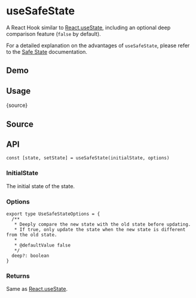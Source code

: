 # useSafeState


<HooksType category="State" />

A React Hook similar to [React.useState](https://react.dev/reference/react/useState), including an optional deep comparison feature (`false` by default).

For a detailed explanation on the advantages of `useSafeState`, please refer to the [Safe State](/docs/optimization/safe-state) documentation.

## Demo


<App />

## Usage


<RawCode>{source}</RawCode>

## Source


<Source />

## API

```tsx
const [state, setState] = useSafeState(initialState, options)
```

### InitialState

The initial state of the state.

### Options

```tsx
export type UseSafeStateOptions = {
  /**
   * Deeply compare the new state with the old state before updating.
   * If true, only update the state when the new state is different from the old state.
   *
   * @defaultValue false
   */
  deep?: boolean
}
```

### Returns

Same as [React.useState](https://react.dev/reference/react/useState).
